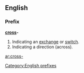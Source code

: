 {{see|cross}}
==English==

===Prefix===
'''[[cross]]-'''

# Indicating an [[exchange]] or [[switch]].
# Indicating a direction (across).

[[Category:English prefixes]]

[[ar:cross-]]